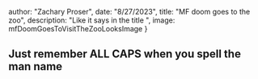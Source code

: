 



  author: "Zachary Proser",
  date: "8/27/2023",
  title: "MF doom goes to the zoo",
  description: "Like it says in the title ", 
  image: mfDoomGoesToVisitTheZooLooksImage
}


## Just remember ALL CAPS when you spell the man name
